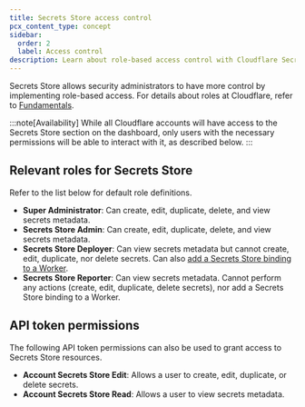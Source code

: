 ```yaml
---
title: Secrets Store access control
pcx_content_type: concept
sidebar:
  order: 2
  label: Access control
description: Learn about role-based access control with Cloudflare Secrets Store
---
```


Secrets Store allows security administrators to have more control by implementing role-based access. For details about roles at Cloudflare, refer to [Fundamentals](/fundamentals/setup/manage-members/).

:::note[Availability]
While all Cloudflare accounts will have access to the Secrets Store section on the dashboard, only users with the necessary permissions will be able to interact with it, as described below.
:::

## Relevant roles for Secrets Store

Refer to the list below for default role definitions.

- **Super Administrator**: Can create, edit, duplicate, delete, and view secrets metadata.
- **Secrets Store Admin**: Can create, edit, duplicate, delete, and view secrets metadata.
- **Secrets Store Deployer**: Can view secrets metadata but cannot create, edit, duplicate, nor delete secrets. Can also [add a Secrets Store binding to a Worker](/secrets-store/integrations/workers/).
- **Secrets Store Reporter**: Can view secrets metadata. Cannot perform any actions (create, edit, duplicate, delete secrets), nor add a Secrets Store binding to a Worker.

## API token permissions

The following API token permissions can also be used to grant access to Secrets Store resources.

- **Account Secrets Store Edit**: Allows a user to create, edit, duplicate, or delete secrets.
- **Account Secrets Store Read**: Allows a user to view secrets metadata.
